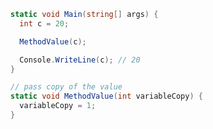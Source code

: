 ```csharp
static void Main(string[] args) {
  int c = 20;

  MethodValue(c);

  Console.WriteLine(c); // 20
}

// pass copy of the value
static void MethodValue(int variableCopy) {
  variableCopy = 1;
}







```
